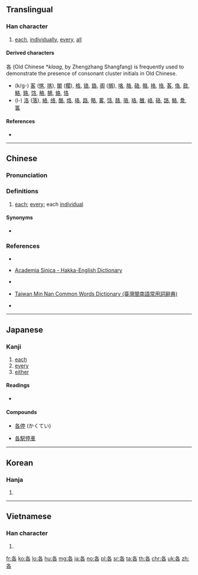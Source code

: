 ==Translingual==
{{Han etyl}}

===Han character===
{{Han char|rn=30|rad=口|as=03|sn=6|four=27604|canj=HER|ids=⿱夂口}}

# [[each]], [[individually]], [[every]], [[all]]

====Derived characters====
<!-- somewhat sorted by Japanese readings -->
各 (Old Chinese *''klaag'', by Zhengzhang Shangfang) is frequently used to demonstrate the presence of consonant cluster initials in Old Chinese.
* (k/g-) [[客]] ([[愘]], [[揢]]), [[閣]] ([[擱]]), [[格]], [[铬]], [[鉻]], [[阁]] ([[搁]]), [[咯]], [[胳]], [[硌]], [[骼]], [[袼]], [[挌]], [[茖]], [[佫]], [[敋]], [[鮥]], [[臵]], [[饹]], [[觡]], [[鵅]], [[蛒]], [[恪]]
* (l-) [[洛]] ([[落]]), [[絡]], [[络]], [[酪]], [[烙]], [[珞]], [[路]], [[略]], [[畧]], [[饹]], [[餎]], [[骆]], [[珞]], [[雒]], [[峈]], [[硌]], [[詻]], [[鮥]], [[洜]], [[笿]]

====References====
* {{Han ref|kx=0174.180|dkj=03281|dj=0387.110|hdz=10583.010|uh=5404|ud=21508|bh=A655|bd=42581}}

----

==Chinese==
{{zh-forms}}

===Pronunciation===
{{zh-pron
|m=gè
|c=gok3
|h=pfs=kok;hpy=gog5, gog6
|mn=koh/kok
|mn_note=koh - vernacular, kok - literary
|w=
|mc=y
|oc=y
|ma=zh-gè.ogg
|cat=det,adv
}}

===Definitions===
{{zh-hanzi}}

# [[each]]; [[every]]; each [[individual]] <tt><noun></tt> {{rfex|lang=zh}}

====Synonyms====
* {{zh-l|每}}

===References===
* {{R:twedu|A00506}}
* {{qualifier|Hakka}} [http://minhakka.ling.sinica.edu.tw/bkg/hakyin/search.php?DETAIL=1&LIMIT=id=16542&dbname=su_tian_1&graph=2 Academia Sinica - Hakka-English Dictionary]
* {{qualifier|Hakka}} {{R:hak:Lau 1997}}
* {{qualifier|Min Nan}} [http://twblg.dict.edu.tw/holodict_new/index.html Taiwan Min Nan Common Words Dictionary (臺灣閩南語常用詞辭典)]
* {{R:yue:Hanzi}}

----

==Japanese==
{{ja-see-also|各-}}

===Kanji===
{{ja-kanji|grade=4|rs=口03}}

# [[each]]
# [[every]]
# [[either]]

====Readings====
* {{ja-readings|on=[[かく]] (kaku)|kun=[[おのおの]] (onoono)}}

====Compounds====
{{top4}}
* [[各停]] (かくてい)
{{mid4}}
* [[各駅停車]]
{{mid4}}
{{mid4}}
{{bottom}}

----

==Korean==

===Hanja===
{{ko-hanja|hangeul=각|rv=gak|mr=kak}}

# {{defn|lang=ko|sort=口03}}

----

==Vietnamese==

===Han character===
{{vi-hantu|[[các]], [[cắc]], [[gạc]], [[gật]], [[gác]]|rs=口03}}

# {{defn|lang=vi|sort=口03}}

[[fr:各]]
[[ko:各]]
[[lo:各]]
[[hu:各]]
[[mg:各]]
[[ja:各]]
[[no:各]]
[[pl:各]]
[[sr:各]]
[[ta:各]]
[[th:各]]
[[chr:各]]
[[uk:各]]
[[zh:各]]